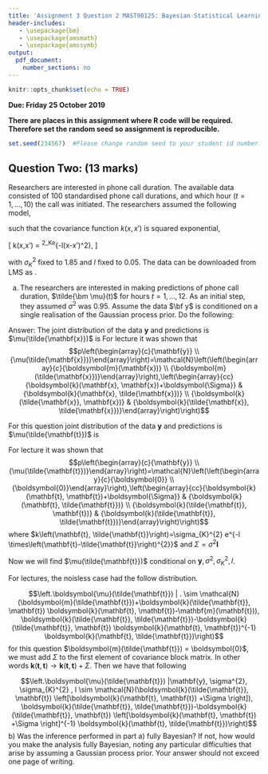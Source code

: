 ```yaml
---
title: 'Assignment 3 Question 2 MAST90125: Bayesian Statistical Learning'
header-includes:
   - \usepackage{bm}
   - \usepackage{amsmath}
   - \usepackage{amssymb}
output: 
  pdf_document:
    number_sections: no
---
```


```r
knitr::opts_chunk$set(echo = TRUE)
```

**Due: Friday 25 October 2019**  
\vspace{5 mm}

**There are places in this assignment where R code will be required. Therefore set the random seed so assignment is reproducible.**

```r
set.seed(234567)  #Please change random seed to your student id number.
```


## Question Two: (13 marks)

Researchers are interested in phone call duration. The available data consisted of 100 standardised phone call durations, and which hour ($t = 1, \ldots, 10$) the call was initiated. The researchers assumed the following model,

\begin{eqnarray}
p(y_i | \mu(t)) &=& \mathcal{N}(\mu(t),\sigma^2) \nonumber \\
p(\mu(t))   &=& \mathcal{N}(0,k(t,t))        \nonumber 
\end{eqnarray}

such that the covariance function $k(x,x')$ is squared exponential,

\[ k(x,x') = \sigma^2_Ke^{-l\times (x-x')^2},   \]

with $\sigma^2_K$ fixed to 1.85 and $l$ fixed to $0.05$. The data can be downloaded from LMS as \texttt{call.csv}.

a) The researchers are interested in making predictions of phone call duration, $\tilde{\bm \mu}(t)$ for hours $t = 1, \ldots, 12$. As an initial step, they assumed $\sigma^2$ was 0.95. Assume the data $\bf y$ is conditioned on a single realisation of the Gaussian process prior. Do the following:

\begin{itemize}
\item Based on the information provided, determine the joint distribution of data $\bf y$ and predictions $\tilde{\bm \mu}(t)$.
\item Determine the distribution of $\tilde{\bm \mu}(t)$ conditional on $\bf y$, $\sigma^2$, $\sigma^2_K$ and $l$. Show working
\item Plot the predictions with 95 \% and 99 \% credible intervals along with the observed data. Comment, in a Bayesian language, on the behaviour of predictions where no data was observed.
\end{itemize}




Answer:
The joint distribution of the data $\bm y$ and predictions is $\mu(\tilde{\mathbf{x}})$ is
For lecture it was shown that
$$p\left(\begin{array}{c}{\mathbf{y}} \\ {\mu(\tilde{\mathbf{x}})}\end{array}\right)=\mathcal{N}\left(\left(\begin{array}{c}{\boldsymbol{m}(\mathbf{x})} \\ {\boldsymbol{m}(\tilde{\mathbf{x}})}\end{array}\right),\left(\begin{array}{cc}{\boldsymbol{k}(\mathbf{x}, \mathbf{x})+\boldsymbol{\Sigma}} & {\boldsymbol{k}(\mathbf{x}, \tilde{\mathbf{x}})} \\ {\boldsymbol{k}(\tilde{\mathbf{x}}, \mathbf{x})} & {\boldsymbol{k}(\tilde{\mathbf{x}}, \tilde{\mathbf{x}})}\end{array}\right)\right)$$

For this question joint distribution of the data $\mathbf{y}$ and predictions is $\mu(\tilde{\mathbf{t}})$ is

For lecture it was shown that
$$p\left(\begin{array}{c}{\mathbf{y}} \\ {\mu(\tilde{\mathbf{t}})}\end{array}\right)=\mathcal{N}\left(\left(\begin{array}{c}{\boldsymbol{0}} \\ {\boldsymbol{0}}\end{array}\right),\left(\begin{array}{cc}{\boldsymbol{k}(\mathbf{t}, \mathbf{t})+\boldsymbol{\Sigma}} & {\boldsymbol{k}(\mathbf{t}, \tilde{\mathbf{t}})} \\ {\boldsymbol{k}(\tilde{\mathbf{t}}, \mathbf{t})} & {\boldsymbol{k}(\tilde{\mathbf{t}}, \tilde{\mathbf{t}})}\end{array}\right)\right)$$
where $k\left(\mathbf{t}, \tilde{\mathbf{t}}\right)=\sigma_{K}^{2} e^{-l \times\left(\mathbf{t}-\tilde{\mathbf{t}}\right)^{2}}$ and $\Sigma = \sigma^2 \bm I$

Now we will find $\mu(\tilde{\mathbf{t}})$ conditional on $\mathbf{y}, \sigma^{2}, \sigma_{K}^{2}, l$.

For lectures, the noisless case had the follow distribution.

$$\left.\boldsymbol{\mu}(\tilde{\mathbf{t}}) | . \sim \mathcal{N}(\boldsymbol{m}(\tilde{\mathbf{t}})+\boldsymbol{k}(\tilde{\mathbf{t}}, \mathbf{t}) \boldsymbol{k}(\mathbf{t}, \mathbf{t})-\mathbf{m}(\mathbf{t})), \boldsymbol{k}(\tilde{\mathbf{t}}, \tilde{\mathbf{t}})-\boldsymbol{k}(\tilde{\mathbf{t}}, \mathbf{t}) \boldsymbol{k}(\mathbf{t}, \mathbf{t})^{-1} \boldsymbol{k}(\mathbf{t}, \tilde{\mathbf{t}})\right)$$
for this question  $\boldsymbol{m}(\tilde{\mathbf{t}}) = \boldsymbol{0}$, we must add $\Sigma$ to the first element of covariance block matrix. In other words $\boldsymbol{k}(\mathbf{t}, \mathbf{t}) \rightarrow \boldsymbol{k}(\mathbf{t}, \mathbf{t}) +\Sigma$. Then we have that following

$$\left.\boldsymbol{\mu}(\tilde{\mathbf{t}}) |\mathbf{y}, \sigma^{2}, \sigma_{K}^{2} , l \sim \mathcal{N}(\boldsymbol{k}(\tilde{\mathbf{t}}, \mathbf{t}) \left[\boldsymbol{k}(\mathbf{t}, \mathbf{t}) +\Sigma \right]), \boldsymbol{k}(\tilde{\mathbf{t}}, \tilde{\mathbf{t}})-\boldsymbol{k}(\tilde{\mathbf{t}}, \mathbf{t}) \left[\boldsymbol{k}(\mathbf{t}, \mathbf{t}) +\Sigma \right]^{-1} \boldsymbol{k}(\mathbf{t}, \tilde{\mathbf{t}})\right)$$
b) Was the inference performed in part a) fully Bayesian? If not, how would you make the analysis fully Bayesian, noting any particular difficulties that arise by assuming a Gaussian process prior. Your answer should not exceed one page of writing.


